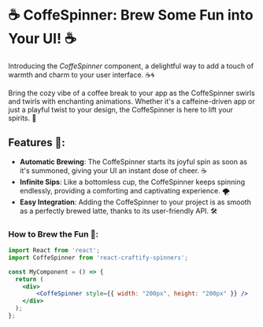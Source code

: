 

<Meta title="Spinners/CoffeSpinner" component={CoffeSpinner} />

# ☕ CoffeSpinner: Brew Some Fun into Your UI! ☕

Introducing the *CoffeSpinner* component, a delightful way to add a touch of warmth and charm to your user interface. ☕🌀

Bring the cozy vibe of a coffee break to your app as the CoffeSpinner swirls and twirls with enchanting animations. Whether it's a caffeine-driven app or just a playful twist to your design, the CoffeSpinner is here to lift your spirits. 🎉

## Features 🌟:

- **Automatic Brewing**: The CoffeSpinner starts its joyful spin as soon as it's summoned, giving your UI an instant dose of cheer. ☕
- **Infinite Sips**: Like a bottomless cup, the CoffeSpinner keeps spinning endlessly, providing a comforting and captivating experience. 🌪️
- **Easy Integration**: Adding the CoffeSpinner to your project is as smooth as a perfectly brewed latte, thanks to its user-friendly API. 🛠️

### How to Brew the Fun 🚀:


```jsx
import React from 'react';
import CoffeSpinner from 'react-craftify-spinners';  

const MyComponent = () => {
  return (
    <div>
        <CoffeSpinner style={{ width: "200px", height: "200px" }} />
    </div>
  );
};

